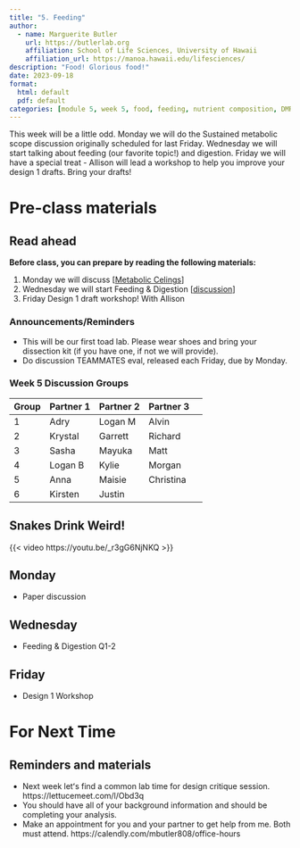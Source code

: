 ```yaml
---
title: "5. Feeding"
author:
  - name: Marguerite Butler  
    url: https://butlerlab.org
    affiliation: School of Life Sciences, University of Hawaii
    affiliation_url: https://manoa.hawaii.edu/lifesciences/
description: "Food! Glorious food!"
date: 2023-09-18
format: 
  html: default 
  pdf: default
categories: [module 5, week 5, food, feeding, nutrient composition, DMR]
---
```


This week will be a little odd. Monday we will do the Sustained metabolic scope discussion originally scheduled for last Friday. Wednesday we will start talking about feeding (our favorite topic!) and digestion. Friday we will have a special treat - Allison will lead a workshop to help you improve your design 1 drafts.  Bring your drafts!  

# Pre-class materials 

::: callout-note
## Read ahead

**Before class, you can prepare by reading the following materials:**

1. Monday we will discuss \[[Metabolic Celings](../../discussions/Discussion-Week4-metabolic-ceiling.pdf)\] 
2. Wednesday we will start Feeding & Digestion \[[discussion](../../discussions/Discussion-Week5-feeding&digestion.pdf)\]
3. Friday Design 1 draft workshop! With Allison
:::

### Announcements/Reminders

-  This will be our first toad lab. Please wear shoes and bring your dissection kit (if you have one, if not we will provide).
-  Do discussion TEAMMATES eval, released each Friday, due by Monday.

### Week 5 Discussion Groups

| Group | Partner 1 | Partner 2 | Partner 3 |
|----|----|----|----|----|
| 1 |Adry| Logan M  | Alvin |
| 2 |  Krystal  |  Garrett | Richard |
| 3 | Sasha |  Mayuka | Matt |
| 4 | Logan B  | Kylie  | Morgan |
| 5 |  Anna | Maisie  | Christina |
| 6 |  Kirsten  | Justin  |  |

## Snakes Drink Weird!

{{< video https://youtu.be/_r3gG6NjNKQ >}}

## Monday
   
- Paper discussion

## Wednesday

- Feeding & Digestion Q1-2

## Friday 

- Design 1 Workshop


# For Next Time

::: callout-note
## Reminders and materials
- Next week letʻs find a common lab time for design critique session. https://lettucemeet.com/l/Obd3q
- You should have all of your background information and should be completing your analysis. 
- Make an appointment for you and your partner to get help from me. Both must attend. https://calendly.com/mbutler808/office-hours

:::


